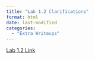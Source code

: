 ```yaml
---
title: "Lab 1.2 Clarifications"
format: html
date: last-modified
categories:
  - "Extra Writeups"
---
```


::: {.callout-tip title="Links"}

[Lab 1.2 Link](https://jfh.georgetown.domains/dsan5000/slides-and-labs/_site/content/labs/assignments/lab-1.2/assignment.html){target="_blank"}

:::

## 